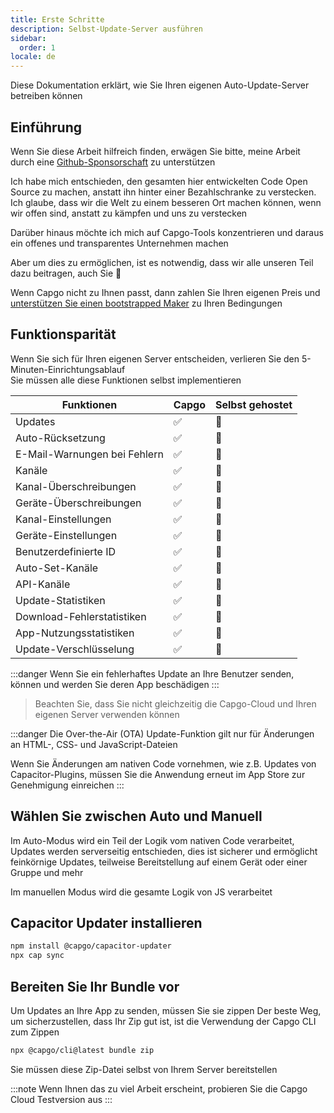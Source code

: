```yaml
---
title: Erste Schritte
description: Selbst-Update-Server ausführen
sidebar:
  order: 1
locale: de
---
```



Diese Dokumentation erklärt, wie Sie Ihren eigenen Auto-Update-Server betreiben können

## Einführung

Wenn Sie diese Arbeit hilfreich finden, erwägen Sie bitte, meine Arbeit durch eine [Github-Sponsorschaft](https://githubcom/sponsors/riderx) zu unterstützen

Ich habe mich entschieden, den gesamten hier entwickelten Code Open Source zu machen, anstatt ihn hinter einer Bezahlschranke zu verstecken. Ich glaube, dass wir die Welt zu einem besseren Ort machen können, wenn wir offen sind, anstatt zu kämpfen und uns zu verstecken

Darüber hinaus möchte ich mich auf Capgo-Tools konzentrieren und daraus ein offenes und transparentes Unternehmen machen

Aber um dies zu ermöglichen, ist es notwendig, dass wir alle unseren Teil dazu beitragen, auch Sie 🥹

Wenn Capgo nicht zu Ihnen passt, dann zahlen Sie Ihren eigenen Preis und [unterstützen Sie einen bootstrapped Maker](https://githubcom/sponsors/riderx) zu Ihren Bedingungen

<LinkCard title="Erwägen Sie einen Beitrag" href="/docs/plugin/self-hosted/contributing/"/>

## Funktionsparität

Wenn Sie sich für Ihren eigenen Server entscheiden, verlieren Sie den 5-Minuten-Einrichtungsablauf\
Sie müssen alle diese Funktionen selbst implementieren


| Funktionen               | Capgo | Selbst gehostet |
| ------------------------ | ----- | --------------- |
| Updates                  | ✅     | 🚧             |
| Auto-Rücksetzung         | ✅     | 🚧             |
| E-Mail-Warnungen bei Fehlern | ✅  | 🚧             |
| Kanäle                   | ✅     | 🚧             |
| Kanal-Überschreibungen   | ✅     | 🚧             |
| Geräte-Überschreibungen  | ✅     | 🚧             |
| Kanal-Einstellungen      | ✅     | 🚧             |
| Geräte-Einstellungen     | ✅     | 🚧             |
| Benutzerdefinierte ID    | ✅     | 🚧             |
| Auto-Set-Kanäle          | ✅     | 🚧             |
| API-Kanäle               | ✅     | 🚧             |
| Update-Statistiken       | ✅     | 🚧             |
| Download-Fehlerstatistiken| ✅    | 🚧             |
| App-Nutzungsstatistiken  | ✅     | 🚧             |
| Update-Verschlüsselung   | ✅     | 🚧             |

:::danger
Wenn Sie ein fehlerhaftes Update an Ihre Benutzer senden, können und werden Sie deren App beschädigen
:::

> Beachten Sie, dass Sie nicht gleichzeitig die Capgo-Cloud und Ihren eigenen Server verwenden können

:::danger
Die Over-the-Air (OTA) Update-Funktion gilt nur für Änderungen an HTML-, CSS- und JavaScript-Dateien

Wenn Sie Änderungen am nativen Code vornehmen, wie z.B. Updates von Capacitor-Plugins, müssen Sie die Anwendung erneut im App Store zur Genehmigung einreichen
:::

## Wählen Sie zwischen Auto und Manuell
Im Auto-Modus wird ein Teil der Logik vom nativen Code verarbeitet, Updates werden serverseitig entschieden, dies ist sicherer und ermöglicht feinkörnige Updates, teilweise Bereitstellung auf einem Gerät oder einer Gruppe und mehr

Im manuellen Modus wird die gesamte Logik von JS verarbeitet

<LinkCard
	title="Auto Update"
	href="/docs/plugin/self-hosted/auto-update/"
/>

<LinkCard
	title="Manuell"
	href="/docs/plugin/self-hosted/manual-update/"
/>

## Capacitor Updater installieren

```bash title="Installieren Sie den Capacitor Updater"
npm install @capgo/capacitor-updater
npx cap sync
```

## Bereiten Sie Ihr Bundle vor

Um Updates an Ihre App zu senden, müssen Sie sie zippen
Der beste Weg, um sicherzustellen, dass Ihr Zip gut ist, ist die Verwendung der Capgo CLI zum Zippen
```bash title="Erstellen Sie ein Bundle mit Ihren Dateien, die von Ihrem Server bereitgestellt werden sollen"
npx @capgo/cli@latest bundle zip
```

Sie müssen diese Zip-Datei selbst von Ihrem Server bereitstellen

<LinkCard
	title="Auto Update"
	href="/docs/plugin/self-hosted/auto-update/"
/>

<LinkCard
	title="Manuell"
	href="/docs/plugin/self-hosted/manual-update/"
/>

:::note
Wenn Ihnen das zu viel Arbeit erscheint, probieren Sie die Capgo Cloud Testversion aus
:::